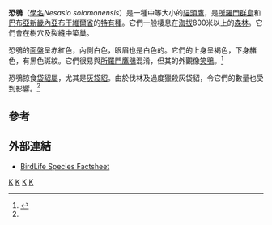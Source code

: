 {{noteTA
|G1 = TO
}}
{{Speciesbox
| taxon = Nesasio solomonensis
| binomial_authority = ([[恩斯特·哈特爾特|Hartert]], 1901)
| status = VU
| status_system = IUCN3.1
| status_ref = <ref name=iucn>{{IUCN2010|assessors=BirdLife International|year=2008|title=Nesasio solomonensis|id=143321|version=2010.4|downloaded=2011-01-26}}</ref>
| parent_authority = [[James_Lee_Peters|Peters]], 1937
}}

'''恐鴞'''（[[學名|學名]]''Nesasio solomonensis''）是一種中等大小的[[貓頭鷹|貓頭鷹]]，是[[所羅門群島|所羅門群島]]和[[巴布亞新畿內亞|巴布亞新畿內亞]][[布干維爾省|布干維爾省]]的[[特有種|特有種]]。它們一般棲息在[[海拔|海拔]]800米以上的[[森林|森林]]。它們會在樹穴及裂縫中築巢。

恐鴞的[[面盤|面盤]]呈赤紅色，內側白色，眼眉也是白色的。它們的上身呈褐色，下身赭色，有黑色斑紋。它們很易與[[所羅門鷹鴞|所羅門鷹鴞]]混淆，但其的外觀像[[笑鴞|笑鴞]]。<ref>{{Cite web |url=http://www.hawk-conservancy.org/priors/fearfulowl.shtml |title=The Hawk Conservancy Trust |access-date=2011-01-26 |archive-date=2019-11-05 |archive-url=https://web.archive.org/web/20191105201103/https://www.hawk-conservancy.org/priors/fearfulowl.shtml |dead-url=no }}</ref>

恐鴞掠食[[袋貂屬|袋貂屬]]，尤其是[[灰袋貂|灰袋貂]]。由於伐林及過度獵殺灰袋貂，令它們的數量也受到影響。<ref name=iucn/>

==參考==
{{reflist}}

==外部連結==
* [http://www.birdlife.org/datazone/species/index.html?action=SpcHTMDetails.asp&sid=2324&m=0 BirdLife Species Factsheet] {{Wayback|url=http://www.birdlife.org/datazone/species/index.html?action=SpcHTMDetails.asp&sid=2324&m=0 |date=20090103011601 }}
{{Taxonbar}}
[[Category:鴟鴞科|K]]
[[Category:巴布亞新幾內亞動物|K]]
[[Category:_1901年描述的鸟类|K]]
[[Category:_恐鸮属|K]]